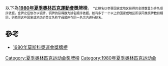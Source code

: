 {{Infobox award
| name             = 1980年夏季奥林匹克运动会奖牌榜
| award1_type      = 金牌数最多
| award1_winner    = {{flagIOC|URS|1980年夏季|80}}
| award2_type      = 银牌数最多
| award2_winner    = {{flagIOC|URS|1980年夏季|69}}
| award3_type      = 铜牌数最多
| award3_winner    = {{flagIOC|URS|1980年夏季|46}}
| award4_type      = 奖牌总数最多
| award4_winner    = {{flagIOC|URS|1980年夏季|195}}
| previous         = [[1976年夏季奥林匹克运动会奖牌榜|1976]]
| main             = [[奥林匹克运动会奖牌统计|奥林匹克运动会奖牌榜]]
| next             = [[1984年夏季奥林匹克运动会奖牌榜|1984]]
|location={{flagIOC|URS}}[[莫斯科|莫斯科]]}}
以下為'''[[1980年夏季奧林匹克運動會|1980年夏季奧林匹克運動會]]獎牌榜'''。
{{奧運頂|年季=1980年夏季}}
{{奧運队伍|位=1|編碼=URS|variant=1955|年季=1980年夏季|金='''80'''|银='''69'''|铜='''46'''|总='''195'''|主办=CCCCFF}}
{{奧運隊伍|位=2|編碼=GDR|年季=1980年夏季|金=47|銀=37|銅=42|總=126}}
{{奧運隊伍|位=3|編碼=BUL|variant=1971|年季=1980年夏季|金=8|銀=16|銅=17|總=41}}
{{奧運隊伍|位=4|編碼=CUB|年季=1980年夏季|金=8|銀=7|銅=5|總=20}}
{{奧運隊伍|位=5|編碼=ITA|variant=1980|年季=1980年夏季|金=8|銀=3|銅=4|總=15}}
{{奧運隊伍|位=6|編碼=HUN|年季=1980年夏季|金=7|銀=10|銅=15|總=32}}
{{奧運隊伍|位=7|編碼=ROM|variant=1947|年季=1980年夏季|金=6|銀=6|銅=13|總=25}}
{{奧運隊伍|位=8|編碼=FRA|variant=1980|年季=1980年夏季|金=6|銀=5|銅=3|總=14}}
{{奧運隊伍|位=9|編碼=GBR|variant=1980|年季=1980年夏季|金=5|銀=7|銅=9|總=21}}
{{奧運隊伍|位=10|編碼=POL|年季=1980年夏季|金=3|銀=14|銅=15|總=32}}
{{奧運隊伍|位=11|編碼=SWE|年季=1980年夏季|金=3|銀=3|銅=6|總=12}}
{{奧運隊伍|位=12|編碼=FIN|年季=1980年夏季|金=3|銀=1|銅=4|總=8}}
{{奧運隊伍|位=13|編碼=TCH|年季=1980年夏季|金=2|銀=3|銅=9|總=14}}
{{奧運隊伍|位=14|編碼=YUG|年季=1980年夏季|金=2|銀=3|銅=4|總=9}}
{{奧運隊伍|位=15|編碼=AUS|variant=1980|年季=1980年夏季|金=2|銀=2|銅=5|總=9}}
{{奧運隊伍|位=16|編碼=DEN|variant=1980|年季=1980年夏季|金=2|銀=1|銅=2|總=5}}
{{奧運隊伍|位=17|編碼=BRA|variant=1968|年季=1980年夏季|金=2|銀=0|銅=2|總=4}}
{{奧運隊伍|位=17|編碼=ETH|variant=1975|年季=1980年夏季|金=2|銀=0|銅=2|總=4}}
{{奧運隊伍|位=19|編碼=SUI|variant=1980|年季=1980年夏季|金=2|銀=0|銅=0|總=2}}
{{奧運隊伍|位=20|編碼=ESP|variant=1980|年季=1980年夏季|金=1|銀=3|銅=2|總=6}}
{{奧運隊伍|位=21|編碼=AUT|年季=1980年夏季|金=1|銀=2|銅=1|總=4}}
{{奧運隊伍|位=22|編碼=GRE|年季=1980年夏季|金=1|銀=0|銅=2|總=3}}
{{奧運隊伍|位=23|編碼=BEL|variant=1980|年季=1980年夏季|金=1|銀=0|銅=0|總=1}}
{{奧運隊伍|位=23|編碼=IND|年季=1980年夏季|金=1|銀=0|銅=0|總=1}}
{{奧運隊伍|位=23|編碼=ZIM|年季=1980年夏季|金=1|銀=0|銅=0|總=1}}
{{奧運隊伍|位=26|編碼=PRK|年季=1980年夏季|金=0|銀=3|銅=2|總=5}}
{{奧運隊伍|位=27|編碼=MGL|variant=1949|年季=1980年夏季|金=0|銀=2|銅=2|總=4}}
{{奧運隊伍|位=28|編碼=TAN|年季=1980年夏季|金=0|銀=2|銅=0|總=2}}
{{奧運隊伍|位=29|編碼=MEX|年季=1980年夏季|金=0|銀=1|銅=3|總=4}}
{{奧運隊伍|位=30|編碼=NED|variant=1980|年季=1980年夏季|金=0|銀=1|銅=2|總=3}}
{{奧運隊伍|位=31|編碼=IRL|variant=1980|年季=1980年夏季|金=0|銀=1|銅=1|總=2}}
{{奧運隊伍|位=32|編碼=UGA|年季=1980年夏季|金=0|銀=1|銅=0|總=1}}
{{奧運隊伍|位=32|編碼=VEN|variant=1930|年季=1980年夏季|金=0|銀=1|銅=0|總=1}}
{{奧運隊伍|位=34|編碼=JAM|年季=1980年夏季|金=0|銀=0|銅=3|總=3}}
{{奧運隊伍|位=35|編碼=GUY|年季=1980年夏季|金=0|銀=0|銅=1|總=1}}
{{奧運隊伍|位=35|編碼=LIB|年季=1980年夏季|金=0|銀=0|銅=1|總=1}}
{{奧运总|金=204|银=204|铜=223|总=631}}
{{奧運底}}
<span style="font-size:smaller;">*<span style="font-size:smaller;">此排名以参赛国家或地区获得的金牌数量为排名顺序依据，金牌之后依次以银牌，铜牌的获得数为排名顺序依据。如有多于一个以上的国家或地区所获同类奖牌数目相同，则依照这些国家或地区的英文名称字母顺序在同一名次内进行排名。</span></span>

== 參考 ==
* [http://www.olympic.org/uk/games/past/table_uk.asp?OLGT=1&OLGY=1980 1980年莫斯科奧運會獎牌榜]{{Wayback|url=http://www.olympic.org/uk/games/past/table_uk.asp?OLGT=1&OLGY=1980 |date=20090217032930 }}

{{Olympic Games Medal Counts}}

[[Category:夏季奥林匹克运动会奖牌榜|Category:夏季奥林匹克运动会奖牌榜]]
[[Category:1980年夏季奥林匹克运动会|Category:1980年夏季奥林匹克运动会]]